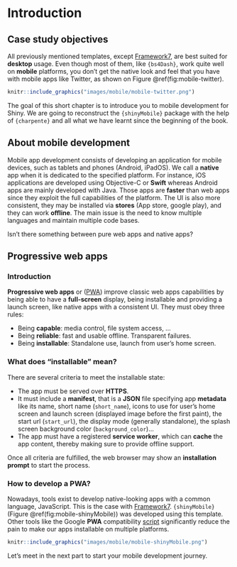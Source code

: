 # Introduction {#mobile-shiny-intro}
## Case study objectives
All previously mentioned templates, except [Framework7](https://v5.framework7.io/docs/), are best suited for __desktop__ usage. 
Even though most of them, like `{bs4Dash}`, work quite well on __mobile__ platforms, 
you don't get the native look and feel that you have with mobile apps like Twitter, 
as shown on Figure \@ref(fig:mobile-twitter).

```r
knitr::include_graphics("images/mobile/mobile-twitter.png")
```

The goal of this short chapter is to introduce you to mobile development for Shiny. We are going to
reconstruct the `{shinyMobile}` package with the help of `{charpente}` and all what we have
learnt since the beginning of the book. 

## About mobile development
Mobile app development consists of developing an application for mobile devices, such as
tablets and phones (Android, iPadOS). We call a __native__ app when it is dedicated to the specified
platform. For instance, iOS applications are developed using Objective-C or __Swift__ whereas Android apps are mainly developed
with Java. Those apps are __faster__ than web apps since they exploit the full capabilities of the platform. The UI is also
more consistent, they may be installed via __stores__ (App store, google play), and they can work __offline__. 
The main issue is the need to know multiple languages and maintain multiple code bases. 

Isn't there something between pure web apps and native apps? 

## Progressive web apps

### Introduction
__Progressive web apps__ or ([PWA](https://web.dev/what-are-pwas/)) improve classic web apps
capabilities by being able to have a __full-screen__ display, being installable and providing a launch screen,
like native apps with a consistent UI. They must obey three rules:

  - Being __capable__: media control, file system access, ...
  - Being __reliable__: fast and usable offline. Transparent failures.
  - Being __installable__:  Standalone use, launch from user's home screen.

### What does "installable" mean?
There are several criteria to meet the installable state:

  - The app must be served over __HTTPS__.
  - It must include a __manifest__, that is a __JSON__ file specifying app __metadata__ like its name, short name (`short_name`), icons to use
  for user's home screen and launch screen (displayed image before the first paint), 
  the start url (`start_url`), the display mode (generally standalone),
  the splash screen background color (`background_color`)...
  - The app must have a registered __service worker__, which can __cache__ the app content, thereby making sure to provide offline
  support.
  
Once all criteria are fulfilled, the web browser may show an __installation prompt__ to start the process.
  
### How to develop a PWA?
Nowadays, tools exist to develop native-looking apps with a common language, JavaScript. 
This is the case with [Framework7](https://framework7.io/). `{shinyMobile}` (Figure \@ref(fig:mobile-shinyMobile)) was developed using this template. Other tools like the Google __PWA__ compatibility [script](https://github.com/GoogleChromeLabs/pwacompat) 
significantly reduce the pain to make our apps installable on multiple platforms. 

```r
knitr::include_graphics("images/mobile/mobile-shinyMobile.png")
```

Let's meet in the next part to start your mobile development journey.

